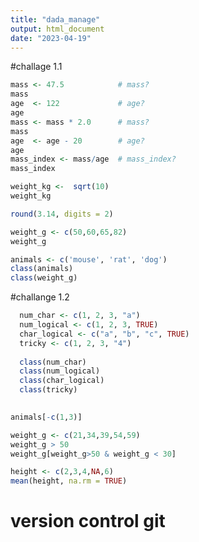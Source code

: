 ```yaml
---
title: "dada_manage"
output: html_document
date: "2023-04-19"
---
```


#challage 1.1
```r
mass <- 47.5            # mass?
mass
age  <- 122             # age?
age
mass <- mass * 2.0      # mass?
mass
age  <- age - 20        # age?
age
mass_index <- mass/age  # mass_index?
mass_index
```


```r
weight_kg <-  sqrt(10)
weight_kg

round(3.14, digits = 2)

weight_g <- c(50,60,65,82)
weight_g

animals <- c('mouse', 'rat', 'dog')
class(animals)
class(weight_g)
```
#challange 1.2
```r
  num_char <- c(1, 2, 3, "a")
  num_logical <- c(1, 2, 3, TRUE)
  char_logical <- c("a", "b", "c", TRUE)
  tricky <- c(1, 2, 3, "4")
  
  class(num_char)
  class(num_logical)
  class(char_logical)
  class(tricky)
  
```

```r
animals[-c(1,3)]

weight_g <- c(21,34,39,54,59)
weight_g > 50
weight_g[weight_g>50 & weight_g < 30]

height <- c(2,3,4,NA,6)
mean(height, na.rm = TRUE)

```

# version control git 
```r

```

